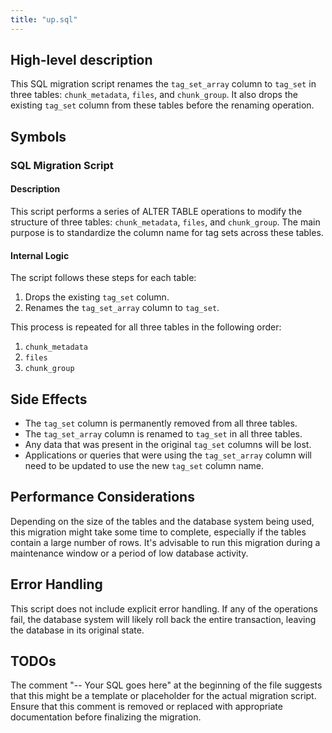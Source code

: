 ```yaml
---
title: "up.sql"
---
```


## High-level description
This SQL migration script renames the `tag_set_array` column to `tag_set` in three tables: `chunk_metadata`, `files`, and `chunk_group`. It also drops the existing `tag_set` column from these tables before the renaming operation.

## Symbols

### SQL Migration Script
#### Description
This script performs a series of ALTER TABLE operations to modify the structure of three tables: `chunk_metadata`, `files`, and `chunk_group`. The main purpose is to standardize the column name for tag sets across these tables.

#### Internal Logic
The script follows these steps for each table:
1. Drops the existing `tag_set` column.
2. Renames the `tag_set_array` column to `tag_set`.

This process is repeated for all three tables in the following order:
1. `chunk_metadata`
2. `files`
3. `chunk_group`

## Side Effects
- The `tag_set` column is permanently removed from all three tables.
- The `tag_set_array` column is renamed to `tag_set` in all three tables.
- Any data that was present in the original `tag_set` columns will be lost.
- Applications or queries that were using the `tag_set_array` column will need to be updated to use the new `tag_set` column name.

## Performance Considerations
Depending on the size of the tables and the database system being used, this migration might take some time to complete, especially if the tables contain a large number of rows. It's advisable to run this migration during a maintenance window or a period of low database activity.

## Error Handling
This script does not include explicit error handling. If any of the operations fail, the database system will likely roll back the entire transaction, leaving the database in its original state.

## TODOs
The comment "-- Your SQL goes here" at the beginning of the file suggests that this might be a template or placeholder for the actual migration script. Ensure that this comment is removed or replaced with appropriate documentation before finalizing the migration.